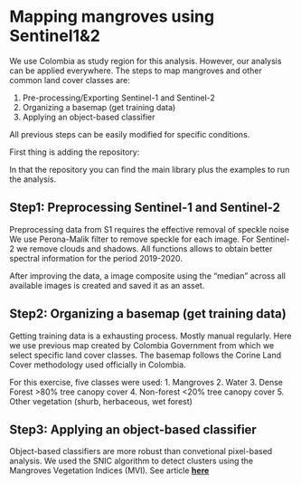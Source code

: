 # Mapping mangroves using Sentinel1&2

We use Colombia as study region for this analysis. However, our analysis can be applied everywhere. The steps to map mangroves and other common land cover classes are:


1. Pre-processing/Exporting Sentinel-1 and Sentinel-2
2. Organizing a basemap (get training data)
3. Applying an object-based classifier


All previous steps can be easily modified for specific conditions.

First thing is adding the repository:

In that the repository you can find the main library plus the examples to run the analysis.


## Step1: Preprocessing Sentinel-1 and Sentinel-2

Preprocessing data from S1 requires the effective removal of speckle noise
We use Perona-Malik filter to remove speckle for each image. For Sentinel-2 we remove clouds and shadows. All functions allows to obtain better spectral information for the period 2019-2020.

After improving the data, a image composite using the "median" across
all available images is created and saved it as an asset.

## Step2:  Organizing a basemap (get training data)

Getting training data is a exhausting process. Mostly manual regularly.
Here we use previous map created by Colombia Government from which we select specific land cover classes. The basemap follows the Corine Land Cover methodology used officially in Colombia.

For this exercise, five classes were used:
1. Mangroves
2. Water
3. Dense Forest >80% tree canopy cover
4. Non-forest   <20% tree canopy cover
5. Other vegetation (shurb, herbaceous, wet forest)


## Step3: Applying an object-based classifier

Object-based classifiers are more robust than convetional pixel-based analysis. We used the SNIC algorithm to detect clusters using the Mangroves Vegetation Indices (MVI). See article [**here**](https://www.sciencedirect.com/science/article/pii/S0924271620301519?casa_token=LIFdYLRNNL0AAAAA:ZncWGMoyYsAdcQUe8C0rkW7wc7bBO-GqOH0V93xDcxo33om81YZjvPFYMzrWsW7dRl1dmigAXQ){target="_blank"}
